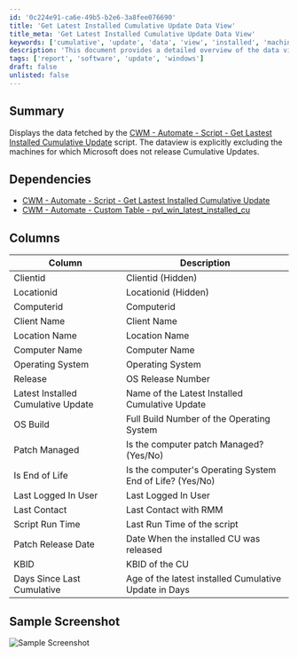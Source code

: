 ```yaml
---
id: '0c224e91-ca6e-49b5-b2e6-3a8fee076690'
title: 'Get Latest Installed Cumulative Update Data View'
title_meta: 'Get Latest Installed Cumulative Update Data View'
keywords: ['cumulative', 'update', 'data', 'view', 'installed', 'machine', 'report']
description: 'This document provides a detailed overview of the data view that displays the latest installed cumulative update for machines, excluding those for which Microsoft does not release updates. It includes dependencies, columns, and a sample screenshot for reference.'
tags: ['report', 'software', 'update', 'windows']
draft: false
unlisted: false
---
```

## Summary

Displays the data fetched by the [CWM - Automate - Script - Get Lastest Installed Cumulative Update](https://proval.itglue.com/DOC-5078775-12849478) script. The dataview is explicitly excluding the machines for which Microsoft does not release Cumulative Updates.

## Dependencies

- [CWM - Automate - Script - Get Lastest Installed Cumulative Update](https://proval.itglue.com/DOC-5078775-12849478)
- [CWM - Automate - Custom Table - pvl_win_latest_installed_cu](https://proval.itglue.com/DOC-5078775-12849460)

## Columns

| Column                              | Description                                         |
|-------------------------------------|-----------------------------------------------------|
| Clientid                            | Clientid (Hidden)                                   |
| Locationid                          | Locationid (Hidden)                                 |
| Computerid                          | Computerid                                         |
| Client Name                         | Client Name                                        |
| Location Name                       | Location Name                                      |
| Computer Name                       | Computer Name                                      |
| Operating System                    | Operating System                                    |
| Release                             | OS Release Number                                   |
| Latest Installed Cumulative Update   | Name of the Latest Installed Cumulative Update     |
| OS Build                            | Full Build Number of the Operating System           |
| Patch Managed                       | Is the computer patch Managed? (Yes/No)            |
| Is End of Life                      | Is the computer's Operating System End of Life? (Yes/No) |
| Last Logged In User                 | Last Logged In User                                 |
| Last Contact                        | Last Contact with RMM                              |
| Script Run Time                     | Last Run Time of the script                         |
| Patch Release Date                  | Date When the installed CU was released             |
| KBID                                | KBID of the CU                                     |
| Days Since Last Cumulative          | Age of the latest installed Cumulative Update in Days |

## Sample Screenshot

![Sample Screenshot](../../../static/img/Latest-Installed-Cumulative-Update/image_1.png)













